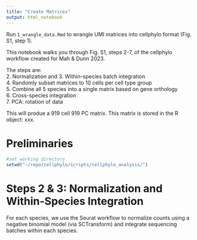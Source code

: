 ```yaml
---
title: "Create Matrices"
output: html_notebook
---
```


Run `1_wrangle_data.Rmd` to wrangle UMI matrices into cellphylo format (Fig. S1, step 1).

This notebook walks you through Fig. S1, steps 2-7, of the cellphylo workflow created for Mah & Dunn 2023. 

The steps are:  
2. Normalization and 3. Within-species batch integration  
4. Randomly subset matrices to 10 cells per cell type group  
5. Combine all 5 species into a single matrix based on gene orthology  
6. Cross-species integration  
7. PCA: rotation of data  

This will produe a 919 cell 919 PC matrix. This matrix is stored in the R object: xxx.  


# Preliminaries
```r
#set working directory
setwd("~/repo/cellphylo/scripts/cellphylo_analysis/")
```


# Steps 2 & 3: Normalization and Within-Species Integration  
For each species, we use the Seurat workflow to normalize counts using a negative binomial model (via SCTransform) and integrate sequencing batches within each species.    

```r





```
